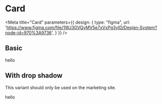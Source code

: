 
# Card

<Meta title="Card" parameters={{
  design: {
    type: "figma",
    url: 'https://www.figma.com/file/1WJ3GVQyMV5e7xVxPg3yID/Design-System?node-id=970%3A9736',
  }
}} />

## Basic

<Canvas>
  <Story name="Card">
    <div className="card">hello</div>
  </Story>
</Canvas>

## With drop shadow

This variant should only be used on the marketing site.

<Canvas>
  <Story name="Drop shadow (marketing site only)">
    <div className="card shadow-marketing-card">hello</div>
  </Story>
</Canvas>
